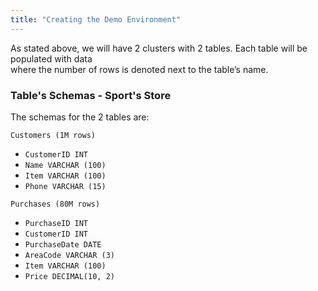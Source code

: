 ```yaml
---
title: "Creating the Demo Environment"
---
```


As stated above, we will have 2 clusters with 2 tables. Each table will be populated with data\
where the number of rows is denoted next to the table’s name.

### **Table's Schemas - Sport's Store**

The schemas for the 2 tables are:

`Customers (1M rows)`

- `CustomerID INT`
- `Name VARCHAR (100)`
- `Item VARCHAR (100)`
- `Phone VARCHAR (15)`

`Purchases (80M rows)`

- `PurchaseID INT`
- `CustomerID INT`
- `PurchaseDate DATE`
- `AreaCode VARCHAR (3)`
- `Item VARCHAR (100)`
- `Price DECIMAL(10, 2)`